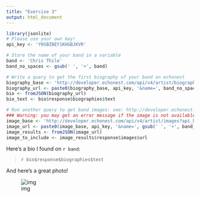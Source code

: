 ```yaml
---
title: "Exercise 3"
output: html_document
---
```



```r
library(jsonlite)
# Please use your own key!
api_key <- 'Y0SBZBEY1KHGBJKVR'

# Store the name of your band in a variable
band <- 'Chris Thile'
band_no_spaces <- gsub(' ', '+', band)

# Write a query to get the first biography of your band on echonest
biography_base <- 'http://developer.echonest.com/api/v4/artist/biographies?api_key='
biography_url <- paste0(biography_base, api_key, '&name=', band_no_spaces, '&results=1')
bio <- fromJSON(biography_url)
bio_text <- bio$response$biographies$text

# Run another query to get band images: see: http://developer.echonest.com/docs/v4/artist.html#images
### Warning: you may get an error message if the image is not available -- check online that it exists!
image_base <- 'http://developer.echonest.com/api/v4/artist/images?api_key='
image_url <- paste0(image_base, api_key, '&name=', gsub(' ', '+', band_no_spaces), '&results=1')
image_results <- fromJSON(image_url)
image_to_include <- image_results$response$images$url
```

Here's a bio I found on `r band`:

>`r bio$response$biographies$text`

And here's a great photo!

![img](`r image_to_include`)
